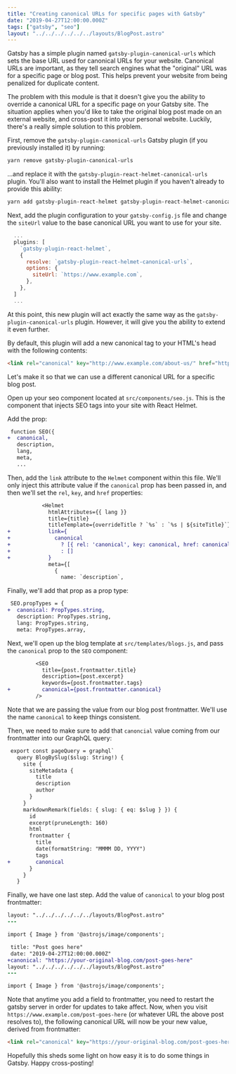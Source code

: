 ```yaml
---
title: "Creating canonical URLs for specific pages with Gatsby"
date: "2019-04-27T12:00:00.000Z"
tags: ["gatsby", "seo"]
layout: "../../../../../../layouts/BlogPost.astro"
---
```



Gatsby has a simple plugin named `gatsby-plugin-canonical-urls` which sets the base URL used for canonical URLs for your website. Canonical URLs are important, as they tell search engines what the "original" URL was for a specific page or blog post. This helps prevent your website from being penalized for duplicate content.

The problem with this module is that it doesn't give you the ability to override a canonical URL for a specific page on your Gatsby site. The situation applies when you'd like to take the original blog post made on an external website, and cross-post it into your personal website. Luckily, there's a really simple solution to this problem.

First, remove the `gatsby-plugin-canonical-urls` Gatsby plugin (if you previously installed it) by running:

```bash
yarn remove gatsby-plugin-canonical-urls
```

...and replace it with the `gatsby-plugin-react-helmet-canonical-urls` plugin. You'll also want to install the Helmet plugin if you haven't already to provide this ability:

```bash
yarn add gatsby-plugin-react-helmet gatsby-plugin-react-helmet-canonical-urls
```

Next, add the plugin configuration to your `gatsby-config.js` file and change the `siteUrl` value to the base canonical URL you want to use for your site.

```js
  ...
  plugins: [
    `gatsby-plugin-react-helmet`,
    {
      resolve: `gatsby-plugin-react-helmet-canonical-urls`,
      options: {
        siteUrl: `https://www.example.com`,
      },
    },
  ]
  ...
```

At this point, this new plugin will act exactly the same way as the `gatsby-plugin-canonical-urls` plugin. However, it will give you the ability to extend it even further.

By default, this plugin will add a new canonical tag to your HTML's head with the following contents:

```html
<link rel="canonical" key="http://www.example.com/about-us/" href="http://www.example.com/about-us/" data-react-helmet="true" />
```

Let's make it so that we can use a different canonical URL for a specific blog post.

Open up your seo component located at `src/components/seo.js`. This is the component that injects SEO tags into your site with React Helmet.

Add the prop:

```diff
 function SEO({
+  canonical,
   description,
   lang,
   meta,
   ...
```

Then, add the `link` attribute to the `Helmet` component within this file. We'll only inject this attribute value if the `canonical` prop has been passed in, and then we'll set the `rel`, `key`, and `href` properties:

```diff
           <Helmet
             htmlAttributes={{ lang }}
             title={title}
             titleTemplate={overrideTitle ? `%s` : `%s | ${siteTitle}`}
+            link={
+              canonical
+                ? [{ rel: 'canonical', key: canonical, href: canonical }]
+                : []
+            }
             meta={[
               {
                 name: `description`,
```

Finally, we'll add that prop as a prop type:

```diff
 SEO.propTypes = {
+  canonical: PropTypes.string,
   description: PropTypes.string,
   lang: PropTypes.string,
   meta: PropTypes.array,
```

Next, we'll open up the blog template at `src/templates/blogs.js`, and pass the `canonical` prop to the `SEO` component:

```diff
         <SEO
           title={post.frontmatter.title}
           description={post.excerpt}
           keywords={post.frontmatter.tags}
+          canonical={post.frontmatter.canonical}
         />
```

Note that we are passing the value from our blog post frontmatter. We'll use the name `canonical` to keep things consistent.

Then, we need to make sure to add that `canoncial` value coming from our frontmatter into our GraphQL query:

```diff
 export const pageQuery = graphql`
   query BlogBySlug($slug: String!) {
     site {
       siteMetadata {
         title
         description
         author
       }
     }
     markdownRemark(fields: { slug: { eq: $slug } }) {
       id
       excerpt(pruneLength: 160)
       html
       frontmatter {
         title
         date(formatString: "MMMM DD, YYYY")
         tags
+        canonical
       }
     }
   }
  ```

Finally, we have one last step. Add the value of `canonical` to your blog post frontmatter:

```diff 
layout: "../../../../../../layouts/BlogPost.astro"
---

import { Image } from '@astrojs/image/components';

 title: "Post goes here"
 date: "2019-04-27T12:00:00.000Z"
+canonical: "https://your-original-blog.com/post-goes-here"
layout: "../../../../../../layouts/BlogPost.astro"
---

import { Image } from '@astrojs/image/components';

```

Note that anytime you add a field to frontmatter, you need to restart the gatsby server in order for updates to take affect. Now, when you visit `https://www.example.com/post-goes-here` (or whatever URL the above post resolves to), the following canonical URL will now be your new value, derived from frontmatter:

```html
<link rel="canonical" key="https://your-original-blog.com/post-goes-here" href="https://your-original-blog.com/post-goes-here" data-react-helmet="true" />
```

Hopefully this sheds some light on how easy it is to do some things in Gatsby. Happy cross-posting!
